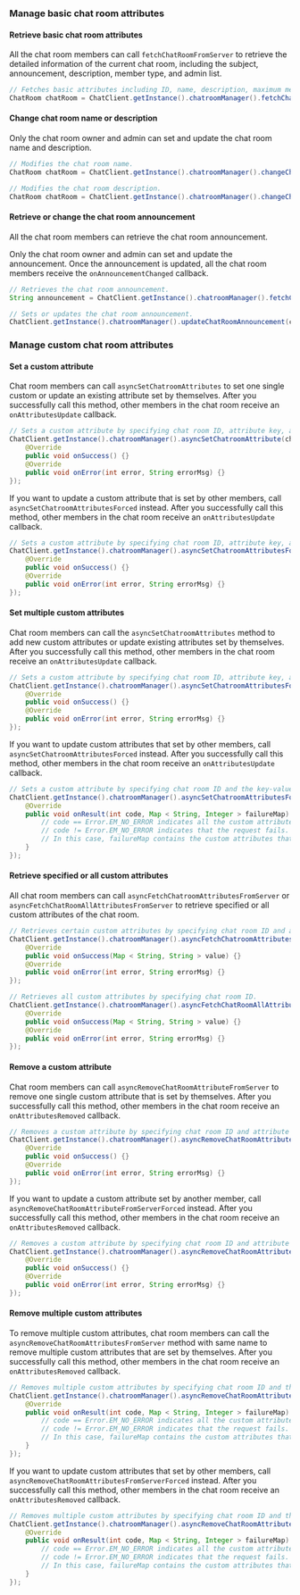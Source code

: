 <PlatformWrapper platform="android">

### Manage basic chat room attributes

#### Retrieve basic chat room attributes
All the chat room members can call `fetchChatRoomFromServer` to retrieve the detailed information of the current chat room, including the subject, announcement, description, member type, and admin list.

```java
// Fetches basic attributes including ID, name, description, maximum members, owners, roles, and whether all members are muted.
ChatRoom chatRoom = ChatClient.getInstance().chatroomManager().fetchChatRoomFromServer(chatRoomId);
```

#### Change chat room name or description
Only the chat room owner and admin can set and update the chat room name and description.

```java
// Modifies the chat room name.
ChatRoom chatRoom = ChatClient.getInstance().chatroomManager().changeChatRoomSubject(chatRoomId, newSubject);

// Modifies the chat room description.
ChatRoom chatRoom = ChatClient.getInstance().chatroomManager().changeChatroomDescription(chatRoomId, newDescription);
```

#### Retrieve or change the chat room announcement
All the chat room members can retrieve the chat room announcement.

Only the chat room owner and admin can set and update the announcement. Once the announcement is updated, all the chat room members receive the `onAnnouncementChanged` callback.

```java
// Retrieves the chat room announcement.
String announcement = ChatClient.getInstance().chatroomManager().fetchChatRoomAnnouncement(chatRoomId);

// Sets or updates the chat room announcement.
ChatClient.getInstance().chatroomManager().updateChatRoomAnnouncement(chatRoomId, announcement);
```

### Manage custom chat room attributes

#### Set a custom attribute
Chat room members can call `asyncSetChatroomAttributes` to set one single custom or update an existing attribute set by themselves. After you successfully call this method, other members in the chat room receive an `onAttributesUpdate` callback.

```java
// Sets a custom attribute by specifying chat room ID, attribute key, and attribute value.
ChatClient.getInstance().chatroomManager().asyncSetChatroomAttribute(chatRoomId, attributeKey, attributeValue, false, new CallBack() {
    @Override
    public void onSuccess() {}
    @Override
    public void onError(int error, String errorMsg) {}
});
```

If you want to update a custom attribute that is set by other members, call `asyncSetChatroomAttributesForced` instead. After you successfully call this method, other members in the chat room receive an `onAttributesUpdate` callback.

```java
// Sets a custom attribute by specifying chat room ID, attribute key, and attribute value.
ChatClient.getInstance().chatroomManager().asyncSetChatroomAttributesForced(chatRoomId, attributeKey, attributeValue, false, new CallBack() {
    @Override
    public void onSuccess() {}
    @Override
    public void onError(int error, String errorMsg) {}
});
```


#### Set multiple custom attributes
Chat room members can call the `asyncSetChatroomAttributes` method to add new custom attributes or update existing attributes set by themselves. After you successfully call this method, other members in the chat room receive an `onAttributesUpdate` callback.

```java
// Sets a custom attribute by specifying chat room ID, attribute key, and attribute value.
ChatClient.getInstance().chatroomManager().asyncSetChatroomAttributesForced(chatRoomId, attributeKey, attributeValue, false, new CallBack() {
    @Override
    public void onSuccess() {}
    @Override
    public void onError(int error, String errorMsg) {}
});
```

If you want to update custom attributes that set by other members, call `asyncSetChatroomAttributesForced` instead. After you successfully call this method, other members in the chat room receive an `onAttributesUpdate` callback.

```java
// Sets a custom attribute by specifying chat room ID and the key-value maps of the attributes.
ChatClient.getInstance().chatroomManager().asyncSetChatroomAttributesForced(chatRoomId, map, false, new ResultCallBack < Map < String, Integer >> () {
    @Override
    public void onResult(int code, Map < String, Integer > failureMap) {
        // code == Error.EM_NO_ERROR indicates all the custom attributes are set successfully. In this case, failureMap is an empty map.
        // code != Error.EM_NO_ERROR indicates that the request fails. For error reasons please refer to the Error class.
        // In this case, failureMap contains the custom attributes that are not set successfully, and value represents the error code.
    }
});
```

#### Retrieve specified or all custom attributes
All chat room members can call `asyncFetchChatroomAttributesFromServer` or `asyncFetchChatRoomAllAttributesFromServer` to retrieve specified or all custom attributes of the chat room.

```java
// Retrieves certain custom attributes by specifying chat room ID and attribute keys.
ChatClient.getInstance().chatroomManager().asyncFetchChatroomAttributesFromServer(chatRoomId, keyList, new ValueCallBack < Map < String, String >> () {
    @Override
    public void onSuccess(Map < String, String > value) {}
    @Override
    public void onError(int error, String errorMsg) {}
});

// Retrieves all custom attributes by specifying chat room ID.
ChatClient.getInstance().chatroomManager().asyncFetchChatRoomAllAttributesFromServer(chatRoomId, new ValueCallBack < Map < String, String >> () {
    @Override
    public void onSuccess(Map < String, String > value) {}
    @Override
    public void onError(int error, String errorMsg) {}
});
```

#### Remove a custom attribute
Chat room members can call `asyncRemoveChatRoomAttributeFromServer` to remove one single custom attribute that is set by themselves. After you successfully call this method, other members in the chat room receive an `onAttributesRemoved` callback.

```java
// Removes a custom attribute by specifying chat room ID and attribute key.
ChatClient.getInstance().chatroomManager().asyncRemoveChatRoomAttributeFromServer(chatRoomId, attributeKey, new CallBack() {
    @Override
    public void onSuccess() {}
    @Override
    public void onError(int error, String errorMsg) {}
});
```

If you want to update a custom attribute set by another member, call `asyncRemoveChatRoomAttributeFromServerForced` instead. After you successfully call this method, other members in the chat room receive an `onAttributesRemoved` callback.

```java
// Removes a custom attribute by specifying chat room ID and attribute key.
ChatClient.getInstance().chatroomManager().asyncRemoveChatRoomAttributeFromServerForced(chatRoomId, attributeKey, new CallBack() {
    @Override
    public void onSuccess() {}
    @Override
    public void onError(int error, String errorMsg) {}
});
```

#### Remove multiple custom attributes
To remove multiple custom attributes, chat room members can call the `asyncRemoveChatRoomAttributesFromServer` method with same name to remove multiple custom attributes that are set by themselves. After you successfully call this method, other members in the chat room receive an `onAttributesRemoved` callback.

```java
// Removes multiple custom attributes by specifying chat room ID and the attribute key list.
ChatClient.getInstance().chatroomManager().asyncRemoveChatRoomAttributesFromServer(chatRoomId, keyList, new ResultCallBack < Map < String, Integer >> () {
    @Override
    public void onResult(int code, Map < String, Integer > failureMap) {
        // code == Error.EM_NO_ERROR indicates all the custom attributes are removed successfully. In this case, failureMap is an empty map.
        // code != Error.EM_NO_ERROR indicates that the request fails. For error reasons please refer to the Error class.
        // In this case, failureMap contains the custom attributes that are not removed successfully, and value represents the error code.
    }
});
```

If you want to update custom attributes that set by other members, call `asyncRemoveChatRoomAttributesFromServerForced` instead. After you successfully call this method, other members in the chat room receive an `onAttributesRemoved` callback.

```java
// Removes multiple custom attributes by specifying chat room ID and the attribute key list.
ChatClient.getInstance().chatroomManager().asyncRemoveChatRoomAttributesFromServerForced(chatRoomId, keyList, new ResultCallBack < Map < String, Integer >> () {
    @Override
    public void onResult(int code, Map < String, Integer > failureMap) {
        // code == Error.EM_NO_ERROR indicates all the custom attributes are removed successfully. In this case, failureMap is an empty map.
        // code != Error.EM_NO_ERROR indicates that the request fails. For error reasons please refer to the Error class.
        // In this case, failureMap contains the custom attributes that are not removed successfully, and value represents the error code.
    }
});
```

</PlatformWrapper>